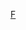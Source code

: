 {{Navbox
| name      = 福斯娛樂集團
| title     = [[福斯娱乐集团]]
| border    = {{{1|}}}
| bodyclass = hlist

| group1 = 20世紀福斯電影集團
| list1  =
* [[二十世紀福斯|20世紀福斯電影公司]]
* {{Link-en|20世紀福斯動畫公司|20th Century Fox Animation}}
* {{Link-en|20世紀福斯家庭娛樂公司|20th Century Fox Home Entertainment}}
* {{Link-en|福斯星空工作室|Fox Star Studios}}
* [[藍天工作室]]
* {{Link-en|福斯信仰電影公司|Fox Faith}}
* [[福斯探照燈影業]]
* {{Link-en|福斯澳大利亞工作室|Fox Studios Australia}}
* {{Link-en|福斯音樂公司|Fox Music}}

| group2 = 福斯電視集團
| list2  =
* [[二十世紀福斯電視公司|20世紀福斯電視公司]]
* [[第二十電視公司]]
* {{Link-en|福斯21電視公司|Fox 21 Television Studios}}

| group3 = {{Link-en|光芒電視集團|Shine Group}}
| list3  =
* {{Link-en|巴薩遊戲工作室|Bossa Studios}}
* {{Link-en|ChannelFlip|ChannelFlip}}
* {{Link-en|蜻蜓影視製作公司|Dragonfly Film and Television Productions}}
* {{Link-en|星期五電視公司|Friday TV}}
* [[Kudos]]
* {{Link-en|節拍器影視製作公司|Metronome Film & Television}}
* {{Link-en|公主製作公司|Princess Productions}}
* {{Link-en|光芒美國公司|Shine America}}
* {{Link-en|光芒有限公司|Shine Limited}}

 | group4 =  [[福斯傳媒集團]]
| list4  =
  {{Navbox|child
  | above = '''美國地區'''
  {{navbox|subgroup
  | group1 =FX電視網
  | list1  =
* [[FX (电视频道)|FX頻道]]
* {{Link-en|FXX頻道|FXX}}
* {{Link-en|FX電影頻道|FX Movie Channel}}
}}
}}
  {{Navbox|child
  | above = '''其他各國地區'''
  | list2 =
* [[FOX頻道|FOX]]
** [[FOX (亞洲)|亞洲]]
** [[福斯國際頻道|保加利亞]]
** {{Link-en|福斯芬蘭頻道|Fox (Finland)|芬蘭}}
** {{Link-en|福斯德國頻道|Fox Channel (Germany)|德國、奧地利及瑞士}}
** {{Link-en|福斯希臘頻道|Fox (Greece)|希臘和塞浦路斯}}
** {{Link-en|福斯印度頻道|[Fox (India)|印度}}
** {{Link-en|福斯意大利頻道|Fox (Italy)|意大利}}
** {{Link-en|福斯拉美頻道|Fox Latin America|拉丁美洲}}
*** {{Link-en|拉美付費電視|LAPTV}}
** {{Link-en|福斯阿拉伯頻道|FOX (Arabia)|阿拉伯地區}}
** {{Link-en|福斯荷蘭頻道|Fox (Netherlands)|荷蘭}}
** {{Link-en|福斯波瀾頻道|Fox (Poland)|波瀾}}
** {{Link-en|福斯葡萄牙频道|Fox (Portugal)|葡萄牙}}
** {{Link-en|福斯巴尔干频道|FOX (Balkans)|巴尔干地区}}
** {{Link-en|福斯西班牙频道|Fox (Spain)|西班牙}}
** {{Link-en|福斯土耳其频道|Fox (Turkey)|土耳其}}
** {{Link-en|福斯英国及爱尔兰频道|Fox (UK and Ireland)|英国和爱尔兰地区}}
** {{Link-en|福斯匈牙利频道|Fox (Hungary)|匈牙利}}
** {{Link-en|福斯挪威频道|Fox (Norway)|挪威}}
** [[福斯傳媒集團|俄罗斯]]
** [[福斯傳媒集團|爱沙尼亚]]
** {{Link-en|福斯立陶宛频道|Fox (Lithuania)|立陶宛}}
** [[福斯傳媒集團|拉脱维亚]]
** {{Link-en|福斯瑞典频道|Fox (Sweden)|瑞典}}
** [[FOX (台灣頻道)|台灣]]
* {{Link-en|福斯生活台|Fox Life}}
** [[FOX Life (亞洲)|亞洲]]
** {{Link-en|福斯生活台希腊频道|Fox Life Greece|希腊及塞浦路斯}}
** {{Link-en|福斯生活台意大利频道|Fox Life (Italy)|意大利}}
** {{Link-en|福斯生活台荷兰频道|Fox Life (Netherlands)|荷兰}}
** {{Link-en|福斯生活台印度频道|Fox Life India|印度}}
** {{Link-en|福斯生活台葡萄牙频道|Fox Life (Portugal)|葡萄牙}}
* [[FX (电视频道)|FX电视台]]
** {{Link-en|FX (澳大利亚)|FX Australia|澳大利亚}}
** [[FX (亞洲)|亚洲地区]]
** {{Link-en|FX (加拿大)|FX (Canada)|加拿大}}<sup>联合投资</sup>
** {{Link-en|FX (拉丁美洲)|FX Latin America|拉丁美洲地区}}
** {{Link-en|FX (葡萄牙)|FX (Portugal)|葡萄牙}}
* [[福斯警匪頻道]]
** [[福斯警匪頻道 (亞洲)|亚洲地区]]
** {{Link-en|福斯警匪頻道 (意大利)|Fox Crime (Italy)|意大利}}
** {{Link-en|福斯警匪頻道 (葡萄牙)|Fox Crime (Portugal)|葡萄牙}}
* 福斯电影台
** {{Link-en|福斯电影台中东频道|Fox Movies (Middle East)|中东地区}}
** {{Link-en|福斯电影台葡萄牙频道|Fox Movies (Portugal)|葡萄牙}}
* {{Link-en|福斯菲律宾电视台|Fox Filipino}}
* {{Link-en|福斯怀旧台|Fox Retro}}
* [[FOX Sports International|福斯国际体育台]]
** {{Link-en|福斯体育台非洲频道|Fox Sports Africa|非洲地区}}
** [[福斯体育台亚洲频道|亞洲地區]]
*** [[FOX體育台]]
*** [[FOX體育二台|2]]
*** [[FOX體育三台|3]]
** {{Link-en|福斯体育台澳大利亚频道|Fox Sports (Australia)|澳大利亚}}
** {{Link-en|福斯体育台巴西频道|Fox Sports (Brazil)|巴西}}
** {{Link-en|福斯体育台日本频道|Fox Sports Japan|日本}}
** {{Link-en|福斯体育台拉美频道|Fox Sports Latinoamérica|拉美地区}}
** {{Link-en|福斯体育台荷兰频道|Fox Sports (Netherlands)|荷兰}}
*** {{Link-en|福斯体育台荷甲频道|Fox Sports Eredivisie|荷甲}}
*** {{Link-en|福斯国际体育台荷兰频道|Fox Sports International (Netherlands)}}
** [[福斯体育台菲律宾频道|菲律宾]]
* 福斯体育新闻台
** {{Link-en|福斯体育新闻台澳大利亚频道|Fox Sports News (Australia)|澳大利亚}}
** {{Link-en|福斯体育新闻台亚洲频道|Fox Sports News (Asia)|亚洲地区}}
* {{Link-en|福斯橄榄球频道|Fox Footy}}
* {{Link-en|福斯足球频道|Fox Football Channel}}
* {{Link-en|婴儿电视台|BabyTV}}
* {{Link-en|24厨房频道|24Kitchen}}
* [[福斯动作电影频道]]
* [[福斯家庭电影频道]]
* [[Fox Movies|福斯电影频道]]
* {{Link-en|福斯赛车频道|Fox Sports Racing}}
* {{Link-en|邪典电影频道|Cult (TV channel)}}
* {{Link-en|旅行频道 (西班牙电视台)|Viajar|旅行频道}}
* {{Link-en|轻松频道 (巴西电视台)|BemSimples|轻松频道}}
}}
  {{Navbox|child
  | above = '''國家地理國際頻道<small>（佔股52%）</small>'''
  | list1 =
* [[国家地理频道]]
** {{Link-en|亚洲国家地理频道|National Geographic Channel (Asia)|亚洲地区}}
** {{Link-en|德国国家地理频道|National Geographic Channel (Germany)|德国}}
** [[希腊国家地理频道|希腊]]
** {{Link-en|荷兰国家地理频道|National Geographic Channel (Netherlands)|荷兰}}
** {{Link-en|斯堪的纳维亚国家地理频道|National Geographic Channel (Scandinavia)|斯堪的纳维亚地区}}
** {{Link-en|英国国家地理频道|National Geographic Channel (UK)|英国}}
* [[國家地理野生頻道]]<sup>联合投资</sup>
** {{Link-en|加拿大国家地理野生频道|Nat Geo Wild (Canada)|加拿大}}
** {{Link-en|欧洲国家地理野生频道|Nat Geo Wild (Europe)|欧洲地区}}
* 国家地理法语世界频道<sup>联合投资</sup>
* [[国家地理悠人频道]]
* [[国家地理音乐频道]]
  }}
  {{Navbox|child
  | above = '''[[星空傳媒]]'''
  | list2 =
* [[卫视合家欢台]]
** {{Link-en|卫视合家欢台印度频道|STAR World India|印度}}
** {{Link-en|卫视合家欢台首播频道|STAR World Premiere|首播}}
** {{Link-en|卫视合家欢台菲律宾频道|Star World Philippines|菲律宾}}
* [[STAR Movies]]
* [[卫视体育台]]
** [[卫视体育台第一频道|1]]
** [[卫视体育台第二频道|2]]
** [[STAR Sports Select 1|Select 1]]
** [[STAR Sports Select 2|Select 2]]
** [[卫视体育台印地语第一频道|1（印地語）]]
** [[卫视体育台泰米尔语第一频道|1（泰米爾語）]]
* {{Link-en|卫视娱乐台|Star Plus}}
** {{Link-en|卫视娱乐台英伦频道|Star Plus (UK and Ireland)|英国}}
* {{Link-en|OK生活台|Life OK}}
* {{Link-en|OK电影台|Movies OK}}
* {{Link-en|星空庆典台|STAR Utsav}}
* [[星空黄金台]]
* {{Link-en|星空泰米尔语台|STAR Vijay}}（占股81%） 
* {{Link-en|星空孟加拉语台|STAR Jalsha}}
* [[星空印度台]]
* {{Link-en|孟加拉电影频道|Jalsha Movies}}
* {{Link-en|亚网传播公司|Asianet Communications}}
** {{Link-en|亚网电视台|Asianet}}
** 亚网Plus频道
** [[亚网坎纳达语频道]]
** {{Link-en|亚网电影频道|Asianet Movies}}
* {{Link-en|antv|antv}}（占股20%） 
* [[Channel V|Channel [V]]]
* [[衛視電影台]]
** [[衛視卡式台]]
* [[卫视中文台]]
* 星空娱乐频道
* 中东广播公司（占股50%）
** {{Link-en|波斯第一电视台|FARSI1}}
** {{Link-en|波斯私语频道|Zemzemeh}}
  }}

| group10 = [[21世紀福斯公司資產列表|其他]]
| list10  =
* {{Link-en|福斯数字娱乐公司|Fox Digital Entertainment}}
* {{Link-en|20世纪福斯乐园|20th Century Fox World}}

}}<noinclude>
[[Category:美国媒体公司模板|F]]
</noinclude>